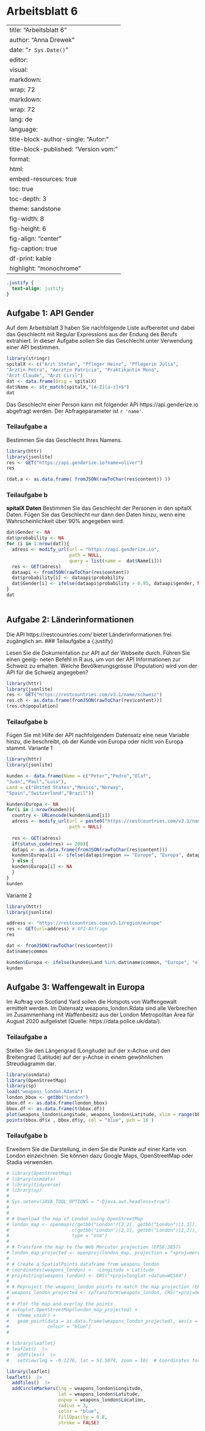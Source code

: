 # Arbeitsblatt 6 {.unnumbered}

---
title:  "Arbeitsblatt 6"
author: "Anna Drewek"
date:   "`r Sys.Date()`"
editor: 
  visual:
    markdown: 
      wrap: 72
  markdown: 
    wrap: 72
lang: de
language: 
  title-block-author-single: "Autor:"
  title-block-published: "Version vom:"
format:
  html:
    embed-resources: true
    toc: true
    toc-depth: 3
    theme: sandstone
    fig-width: 8
    fig-height: 6
    fig-align: "center"
    fig-caption: true
    df-print: kable
    highlight: "monochrome"
---

```css
.justify {
  text-align: justify
}
```

## Aufgabe 1: API Gender {.justify}

Auf dem Arbeitsblatt 3 haben Sie nachfolgende Liste aufbereitet und
dabei das Geschlecht mit Regular Expressions aus der Endung des Berufs
extrahiert. In dieser Aufgabe sollen Sie das Geschlecht unter Verwendung
einer API bestimmen.

```r
library(stringr)
spitalX <- c("Arzt Stefan", "Pfleger Heinz", "Pflegerin Julia",
"Ärztin Petra", "Aerztin Patricia", "Praktikantin Mona",
"Arzt Claude", "Arzt Ciril")
dat <- data.frame(Orig = spitalX)
dat$Name <- str_match(spitalX,"[A-Z][a-z]+$")
dat
```

Das Geschlecht einer Person kann mit folgender API
https://api.genderize.io abgefragt werden. Der Abfrageparameter ist
`r 'name'`.

### Teilaufgabe a {.justify}

Bestimmen Sie das Geschlecht Ihres Namens.

```r
library(httr)
library(jsonlite)
res <- GET("https://api.genderize.io?name=oliver")
res

(dat.a <- as.data.frame( fromJSON(rawToChar(res$content)) ))

```

### Teilaufgabe b {.justify}

[spitalX Daten]{style="color:#000000; font-weight: bold"} Bestimmen Sie
das Geschlecht der Personen in den spitalX Daten. Fügen Sie das
Geschlecht nur dann den Daten hinzu, wenn eine Wahrscheinlichkeit über
90% angegeben wird.

```r
dat$Gender <- NA
dat$probability <- NA
for (i in 1:nrow(dat)){
  adress <- modify_url(url = "https://api.genderize.io", 
                       path = NULL, 
                       query = list(name =  dat$Name[i]))
  res <- GET(adress)
  dataapi <- fromJSON(rawToChar(res$content))
  dat$probability[i] <- dataapi$probability
  dat$Gender[i] <- ifelse(dataapi$probability > 0.95, dataapi$gender, NA)
}
dat
  

```

## Aufgabe 2: Länderinformationen {.justify}

Die API https://restcountries.com/ bietet Länderinformationen frei
zugänglich an. \### Teilaufgabe a {.justify}

Lesen Sie die Dokumentation zur API auf der Webseite durch. Führen Sie
einen geeig- neten Befehl in R aus, um von der API Informationen zur
Schweiz zu erhalten. Welche Bevölkerungsgrösse (Population) wird von der
API für die Schweiz angegeben?

```r
library(httr)
library(jsonlite)
res <- GET("https://restcountries.com/v3.1/name/schweiz")
res.ch <- as.data.frame(fromJSON(rawToChar(res$content)))
(res.ch$population)

```

### Teilaufgabe b {.justify}

Fügen Sie mit Hilfe der API nachfolgendem Datensatz eine neue Variable
hinzu, die beschreibt, ob der Kunde von Europa oder nicht von Europa
stammt. Variante 1

```r
library(httr)
library(jsonlite)

kunden <- data.frame(Name = c("Peter","Pedro","Olaf",
"Juan","Paul","Luis"),
Land = c("United States","Mexico","Norway",
"Spain","Switzerland","Brazil"))

kunden$Europa <- NA
for(i in 1:nrow(kunden)){
  country <- URLencode(kunden$Land[i])
  adress <- modify_url(url = paste0("https://restcountries.com/v3.1/name/", country),
                       path = NULL)
  
  res <- GET(adress)
  if(status_code(res) == 200){
  datapi <- as.data.frame(fromJSON(rawToChar(res$content)))
  kunden$Europa[i] <- ifelse(datapi$region == "Europe", "Europa", datapi$subregion)
  } else {
  kunden$Europa[i] <- NA
  }
}
kunden


```

Variante 2

```r

library(httr)
library(jsonlite)

address <- "https://restcountries.com/v3.1/region/europe"
res <- GET(url=address) # API-Anfrage
res

dat <- fromJSON(rawToChar(res$content))
dat$name$common

kunden$Europa <- ifelse(kunden$Land %in% dat$name$common, "Europe", "elsewhere")
kunden
```

## Aufgabe 3: Waffengewalt in Europa {.justify}

Im Auftrag von Scotland Yard sollen die Hotspots von Waffengewalt
ermittelt werden. Im Datensatz weapons_london.Rdata sind alle Verbrechen
im Zusammenhang mit Waffenbesitz aus der London Metropolitan Area für
August 2020 aufgelistet (Quelle: https://data.police.uk/data/).

### Teilaufgabe a {.justify}

Stellen Sie den Längengrad (Longitude) auf der x-Achse und den
Breitengrad (Latitude) auf der y-Achse in einem gewöhnlichen
Streudiagramm dar.

```r
library(osmdata)
library(OpenStreetMap)
library(sp)
load("weapons_london.Rdata")
london_bbox <- getbb("London")
bbox.df <- as.data.frame(london_bbox)
bbox.df <- as.data.frame(t(bbox.df))
plot(weapons_london$Longitude, weapons_london$Latitude, xlim = range(bbox.df$x), ylim = range(bbox.df$y))
points(bbox.df$x , bbox.df$y, col = "blue", pch = 16 )
```

### Teilaufgabe b {.justify}

Erweitern Sie die Darstellung, in dem Sie die Punkte auf einer Karte von
London einzeichnen. Sie können dazu Google Maps, OpenStreetMap oder
Stadia verwenden.



```r
# library(OpenStreetMap)
# library(osmdata)
# library(tidyverse)
# library(sp)
# 
# Sys.setenv(JAVA_TOOL_OPTIONS = "-Djava.awt.headless=true")
# 
# 
# # Download the map of London using OpenStreetMap
# london_map <- openmap(c(getbb("London")[2,2], getbb("London")[1,1]),
#                       c(getbb("London")[2,1], getbb("London")[1,2]),
#                       type = "osm")
# 
# # Transform the map to the Web Mercator projection (EPSG:3857)
# london_map_projected <- openproj(london_map, projection = "+proj=merc +datum=WGS84")
# 
# # Create a SpatialPoints dataframe from weapons_london
# coordinates(weapons_london) <- ~Longitude + Latitude
# proj4string(weapons_london) <- CRS("+proj=longlat +datum=WGS84")
# 
# # Reproject the weapons_london points to match the map projection (EPSG:3857)
# weapons_london_projected <- spTransform(weapons_london, CRS("+proj=merc +datum=WGS84"))
# 
# # Plot the map and overlay the points
# autoplot.OpenStreetMap(london_map_projected) + 
#   theme_void() +
#   geom_point(data = as.data.frame(weapons_london_projected), aes(x = coords.x1 , y = coords.x2),
#              colour = "blue")
# 

```
```r
# library(leaflet)
# leaflet()  |> 
#   addTiles()  |> 
#   setView(lng = -0.1276, lat = 51.5074, zoom = 10)  # Coordinates for London

```

```r
library(leaflet)
leaflet()  |> 
  addTiles()  |> 
  addCircleMarkers(lng = weapons_london$Longitude, 
                   lat = weapons_london$Latitude, 
                   popup = weapons_london$Location,
                   radius = 3,
                   color = "blue",
                   fillOpacity = 0.8,
                   stroke = FALSE)
```

